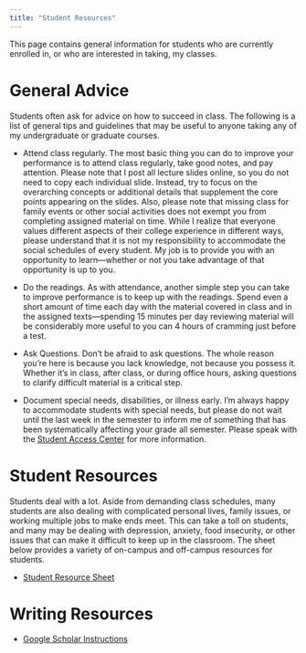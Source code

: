 ---
title: "Student Resources"
---


This page contains general information for students who are currently enrolled in, or who are interested in taking, my classes. 

# General Advice

Students often ask for advice on how to succeed in class. The following is a list of general tips and guidelines that may be useful to anyone taking any of my undergraduate or graduate courses.

  - Attend class regularly. The most basic thing you can do to improve your performance is to attend class regularly, take good notes, and pay attention. Please note that I post all lecture slides online, so you do not need to copy each individual slide. Instead, try to focus on the overarching concepts or additional details that supplement the core points appearing on the slides. Also, please note that missing class for family events or other social activities does not exempt you from completing assigned material on time. While I realize that everyone values different aspects of their college experience in different ways, please understand that it is not my responsibility to accommodate the social schedules of every student. My job is to provide you with an opportunity to learn—whether or not you take advantage of that opportunity is up to you.

  - Do the readings. As with attendance, another simple step you can take to improve performance is to keep up with the readings. Spend even a short amount of time each day with the material covered in class and in the assigned texts—spending 15 minutes per day reviewing material will be considerably more useful to you can 4 hours of cramming just before a test.
 
  - Ask Questions. Don't be afraid to ask questions. The whole reason you're here is because you lack knowledge, not because you possess it. Whether it's in class, after class, or during office hours, asking questions to clarify difficult material is a critical step.
  
  - Document special needs, disabilities, or illness early. I'm always happy to accommodate students with special needs, but please do not wait until the last week in the semester to inform me of something that has been systematically affecting your grade all semester. Please speak with the [Student Access Center](https://www.k-state.edu/accesscenter/) for more information.
  

# Student Resources

Students deal with a lot. Aside from demanding class schedules, many students are also dealing with complicated personal lives, family issues, or working multiple jobs to make ends meet. This can take a toll on students, and many may be dealing with depression, anxiety, food insecurity, or other issues that can make it difficult to keep up in the classroom. The sheet below provides a variety of on-campus and off-campus resources for students.

  - [Student Resource Sheet](/files/student-resources/student-resource-sheet.pdf)

  
# Writing Resources

  - [Google Scholar Instructions](/files/student-resources/google-scholar.pdf)
  
